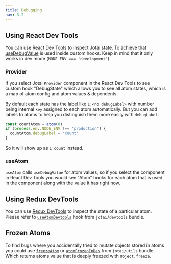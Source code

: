 ```yaml
---
title: Debugging
nav: 3.2
---
```


## Using React Dev Tools

You can use [React Dev Tools](https://chrome.google.com/webstore/detail/react-developer-tools/fmkadmapgofadopljbjfkapdkoienihi)
to inspect Jotai state. To achieve that [useDebugValue](https://reactjs.org/docs/hooks-reference.html#usedebugvalue)
is used inside custom hooks. Keep in mind that it only works in dev mode
(`NODE_ENV === 'development'`).

### Provider

If you select Jotai `Provider` component in the React Dev Tools to see custom
hook "DebugState" which allows you to see all atom states,
which is a map of atom config and atom values & dependents.

By default each state has the label like `1:<no debugLabel>` with number being
internal `key` assigned to each atom automatically. But you can add labels to
atoms to help you distinguish them more easily with `debugLabel`.

```js
const countAtom = atom(0)
if (process.env.NODE_ENV !== 'production') {
  countAtom.debugLabel = 'count'
}
```

So it will show up as `1:count` instead.

### useAtom

`useAtom` calls `useDebugValue` for atom values, so if you select the component
in React Dev Tools you would see "Atom" hooks for each atom that is used in the
component along with the value it has right now.

## Using Redux DevTools

You can use [Redux DevTools](https://chrome.google.com/webstore/detail/redux-devtools/lmhkpmbekcpmknklioeibfkpmmfibljd)
to inspect the state of a particular atom. Please refer to [`useAtomDevtools`](../api/devtools.mdx#use-atom-devtools) hook from `jotai/devtools` bundle.

## Frozen Atoms

To find bugs where you accidentally tried to mutate objects stored in atoms you
could use [`freezeAtom`](../api/utils.mdx#freeze-atom) or
[`atomFrozenInDev`](../api/utils.mdx#atom-frozen-in-dev) from `jotai/utils` bundle.
Which returns atoms value that is deeply freezed with `Object.freeze`.
